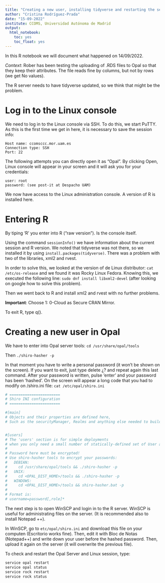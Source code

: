 ```yaml
---
title: "Creating a new user, installing tidyverse and restarting the server"
author: "Cristina Rodríguez-Prada"
date: "15-09-2022"
institute: CCOMS, Universidad Autónoma de Madrid
output: 
  html_notebook:
    toc: yes
    toc_float: yes
---
```


In this R notebook we will document what happened on 14/09/2022.

*Context*: Rober has been testing the uploading of .RDS files to Opal so that
they keep their attributes. The file reads fine by columns, but not by rows (we
get No values).

The R server needs to have tidyverse updated, so we think that might be the
problem.

# Log in to the Linux console

We need to log in to the Linux console via SSH. To do this, we start PuTTY. As
this is the first time we get in here, it is necessary to save the session info:

```
Host name: ccomsccc.mor.uam.es
Connection type: SSH
Port: 22
```

The following attempts you can directly open it as "Opal". By clicking Open,
Linux console will appear in your screen and it will ask you for your
credentials:

```
user: root
password: (see post-it at Despacho UAM)
```

We now have access to the Linux administration console. A version of R is
installed here.

# Entering R

By tiping 'R' you enter into R ("raw version"). Is the console itself.

Using the command `sessionInfo()` we have information about the current session
and R version. We noted that tidyverse was not there, so we installed it by
using `install.packages(tidyverse)`. There was a problem with two of the
libraries, xml2 and rvest.

In order to solve this, we looked at the version of de Linux distributor:
`cat /etc/os-release` and we found it was Rocky Linux Fedora. Knowing this, we
executed the following line: `sudo dnf install libxml2-devel` (after looking on
google how to solve this problem).

Then we went back to R and install xml2 and rvest with no further problems.

**Important**: Choose 1: 0-Cloud as Secure CRAN Mirror.

To exit R, type q().

# Creating a new user in Opal

We have to enter into Opal server tools: `cd /usr/share/opal/tools`

Then `./shiro-hasher -p`

In that moment you have to write a personal password (it won't be shown on the
screen). If you want to exit, just type delete ¿? and repeat again this last
command. After your password is written, pulse 'enter' and your password has
been 'hashed'. On the screen will appear a long code that you had to modify on
/shiro.ini file: `cat /etc/opal/shiro.ini`

```r
# =======================
# Shiro INI configuration
# =======================

#[main]
# Objects and their properties are defined here,
# Such as the securityManager, Realms and anything else needed to build the SecurityManager


#[users]
# The 'users' section is for simple deployments
# when you only need a small number of statically-defined set of User accounts.
#
# Password here must be encrypted!
# Use shiro-hasher tools to encrypt your passwords:
#   DEBIAN:
#     cd /usr/share/opal/tools && ./shiro-hasher -p
#   UNIX:
#     cd <OPAL_DIST_HOME>/tools && ./shiro-hasher -p
#   WINDOWS:
#     cd <OPAL_DIST_HOME>/tools && shiro-hasher.bat -p
#
# Format is:
# username=password[,role]*
```

The next step is to open WinSCP and login in to the R server. WinSCP is useful
for administrating files on the server. (It is recommended also to install
Notepad ++).

In WinSCP, go to `etc/opal/shiro.ini` and download this file on your computen
(Escritorio works fine). Then, edit it with Bloc de Notas (Notepad++) and write
down your user before the hashed password. Then, upload it again on the server
(it will overwrite the previous file).

To check and restart the Opal Server and Linux session, type:

```bash
service opal restart
service opal status
service rock restart
service rock status
```
